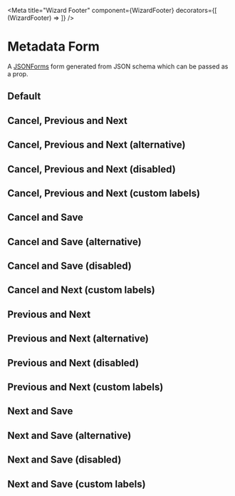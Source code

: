 
<Meta
  title="Wizard Footer"
  component={WizardFooter}
  decorators={[
    (WizardFooter) => <WizardFooter />
  ]}
/>

# Metadata Form

A [JSONForms](https://jsonforms.io/) form generated from JSON schema which can be passed as a prop.

## Default

<Canvas>
	<Story name="Default">
		<WizardFooter />
	</Story>
</Canvas>

## Cancel, Previous and Next

<Canvas>
	<Story name="Cancel, Previous and Next">
		<WizardFooter showCancelButton={true} showPreviousButton={true} showNextButton={true} />
	</Story>
</Canvas>

## Cancel, Previous and Next (alternative)

<Canvas>
	<Story name="Cancel, Previous and Next (alternative)">
		<WizardFooter showCancelButton={true} showPreviousButton={true} altNextButton={true} showNextButton={true} />
	</Story>
</Canvas>

## Cancel, Previous and Next (disabled)

<Canvas>
	<Story name="Cancel, Previous and Next (disabled)">
		<WizardFooter showCancelButton={true} showPreviousButton={true} preventNextStep={true} showNextButton={true} />
	</Story>
</Canvas>

## Cancel, Previous and Next (custom labels)

<Canvas>
	<Story name="Cancel, Previous and Next (custom labels)">
			<WizardFooter showCancelButton={true} showPreviousButton={true} showNextButton={true} cancelLabel='❌' previousLabel='⬅️' nextLabel='➡️' />
	</Story>
</Canvas>

## Cancel and Save

<Canvas>
	<Story name="Cancel and Save">
		<WizardFooter showCancelButton={true} showSaveButton={true} />
	</Story>
</Canvas>

## Cancel and Save (alternative)

<Canvas>
	<Story name="Cancel and Save (alternative)">
		<WizardFooter showCancelButton={true} showSaveButton={true} altSaveButton={true} />
	</Story>
</Canvas>

## Cancel and Save (disabled)

<Canvas>
	<Story name="Cancel and Save (disabled)">
		<WizardFooter showCancelButton={true} preventSave={true} showSaveButton={true}  />
	</Story>
</Canvas>

## Cancel and Next (custom labels)

<Canvas>
	<Story name="Cancel and Save (custom labels)">
		<WizardFooter showCancelButton={true} showSaveButton={true} cancelLabel="❌" saveLabel="➡️" />
	</Story>
</Canvas>

## Previous and Next

<Canvas>
	<Story name="Previous and Next">
		<WizardFooter showPreviousButton={true} showNextButton={true} />
	</Story>
</Canvas>

## Previous and Next (alternative)

<Canvas>
	<Story name="Previous and Next (alternative)">
		<WizardFooter showPreviousButton={true} showNextButton={true} altNextButton={true} />
	</Story>
</Canvas>

## Previous and Next (disabled)

<Canvas>
	<Story name="Previous and Next (disabled)">
		<WizardFooter showPreviousButton={true} showNextButton={true} preventNextStep={true} />
	</Story>
</Canvas>

## Previous and Next (custom labels)

<Canvas>
	<Story name="Previous and Save (custom labels)">
		<WizardFooter showPreviousButton={true} showNextButton={true} previousLabel='⬅️' nextLabel='⏺' />
	</Story>
</Canvas>

## Next and Save

<Canvas>
	<Story name="Next and Save">
		<WizardFooter showNextButton={true} showSaveButton={true} />
	</Story>
</Canvas>

## Next and Save (alternative)

<Canvas>
	<Story name="Next and Save (alternative)">
		<WizardFooter showNextButton={true} showSaveButton={true} altNextButton={true} altSaveButton={true} />
	</Story>
</Canvas>

## Next and Save (disabled)

<Canvas>
	<Story name="Next and Save (disabled)">
		<WizardFooter showNextButton={true} showSaveButton={true} preventNextStep={true} preventSave={true} />
	</Story>
</Canvas>

## Next and Save (custom labels)

<Canvas>
	<Story name="Next and Save (custom labels)">
		<WizardFooter showNextButton={true} showSaveButton={true} nextLabel='➡️' saveLabel='⏺' />
	</Story>
</Canvas>
